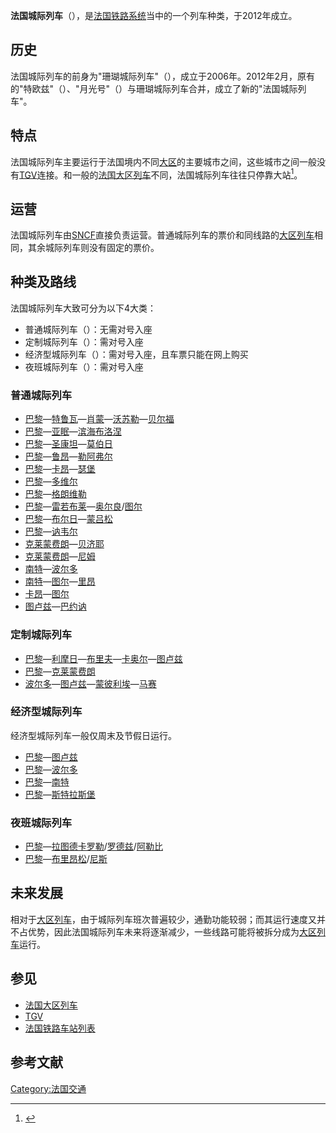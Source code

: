 '''法国城际列车'''（{{lang-fr|Intercités}}），是[[法國鐵路運輸|法国铁路系统]]当中的一个列车种类，于2012年成立。

==历史==

法国城际列车的前身为"珊瑚城际列车"（{{lang-fr|Corail Intercités}}），成立于2006年。2012年2月，原有的"特欧兹"（{{lang-fr|Téoz}}）、"月光号"（{{lang-fr|Lunéa}}）与珊瑚城际列车合并，成立了新的"法国城际列车"。

==特点==

法国城际列车主要运行于法国境内不同[[大区|大区]]的主要城市之间，这些城市之间一般没有[[TGV|TGV]]连接。和一般的[[法国大区列车|法国大区列车]]不同，法国城际列车往往只停靠大站<ref>{{Cite web|url=http://www.sncf.com/fr/trains/intercites/horaires-travaux-lignes|title=HORAIRES & INFOS TRAVAUX INTERCITÉS|accessdate=2016-12-26|author=SNCF|date=|language=法语|publisher=SNCF|archive-date=2016-12-06|archive-url=https://web.archive.org/web/20161206003122/http://www.sncf.com/fr/trains/intercites/horaires-travaux-lignes|dead-url=no}}</ref>。

==运营==

法国城际列车由[[法国国家铁路公司|SNCF]]直接负责运营。普通城际列车的票价和同线路的[[法国大区列车|大区列车]]相同，其余城际列车则没有固定的票价。

==种类及路线==

{{动态列表|最后更新时间：2016年12月26日}}

法国城际列车大致可分为以下4大类：
* 普通城际列车（{{lang-fr|Intercités sans réservation obligatoire}}）：无需对号入座
* 定制城际列车（{{lang-fr|Intercités avec réservation obligatoire}}）：需对号入座
* 经济型城际列车（{{lang-fr|Intercités 100% éco}}）：需对号入座，且车票只能在网上购买
* 夜班城际列车（{{lang-fr|Intercités de nuit}}）：需对号入座

===普通城际列车===
* [[巴黎东站|巴黎]]—[[特鲁瓦站|特鲁瓦]]—[[肖蒙站|肖蒙]]—[[沃苏勒站|沃苏勒]]—[[贝尔福站|贝尔福]]
* [[巴黎北站|巴黎]]—[[亚眠站|亚眠]]—[[布洛涅城站|滨海布洛涅]]
* [[巴黎北站|巴黎]]—[[圣康坦站|圣康坦]]—[[莫伯日站|莫伯日]]
* [[巴黎圣拉扎尔站|巴黎]]—[[鲁昂右岸站|鲁昂]]—[[勒阿弗尔站|勒阿弗尔]]
* [[巴黎圣拉扎尔站|巴黎]]—[[卡昂站|卡昂]]—[[瑟堡站|瑟堡]]
* [[巴黎圣拉扎尔站|巴黎]]—[[多维尔-图维尔站|多维尔]]
* [[巴黎蒙帕纳斯站|巴黎]]—[[格朗维勒站|格朗维勒]]
* [[巴黎奥斯特里茨站|巴黎]]—[[雷若布莱站|雷若布莱]]—[[奥尔良站|奥尔良]]/[[图尔站|图尔]]
* [[巴黎奥斯特里茨站|巴黎]]—[[布尔日站|布尔日]]—[[蒙吕松站|蒙吕松]]
* [[巴黎贝尔西站|巴黎]]—[[讷韦尔站|讷韦尔]]
* [[克莱蒙费朗站|克莱蒙费朗]]—[[贝济耶站|贝济耶]]
* [[克莱蒙费朗站|克莱蒙费朗]]—[[尼姆站|尼姆]]
* [[南特站|南特]]—[[波尔多圣让站|波尔多]]
* [[南特站|南特]]—[[图尔站|图尔]]—[[里昂帕尔迪厄站|里昂]]
* [[卡昂站|卡昂]]—[[图尔站|图尔]]
* [[图卢兹马塔比奥站|图卢兹]]—[[巴约讷站|巴约讷]]

===定制城际列车===
* [[巴黎奥斯特里茨站|巴黎]]—[[利摩日贝尼迪克坦站|利摩日]]—[[布里夫拉盖亚尔德站|布里夫]]—[[卡奥尔站|卡奥尔]]—[[图卢兹马塔比奥站|图卢兹]]
* [[巴黎贝尔西站|巴黎]]—[[克莱蒙费朗站|克莱蒙费朗]]
* [[波尔多圣让站|波尔多]]—[[图卢兹马塔比奥站|图卢兹]]—[[蒙彼利埃圣罗克站|蒙彼利埃]]—[[马赛圣夏勒站|马赛]]

===经济型城际列车===
经济型城际列车一般仅周末及节假日运行。
* [[巴黎奥斯特里茨站|巴黎]]—[[图卢兹马塔比奥站|图卢兹]]
* [[巴黎奥斯特里茨站|巴黎]]—[[波尔多圣让站|波尔多]]
* [[巴黎奥斯特里茨站|巴黎]]—[[南特站|南特]]
* [[巴黎东站|巴黎]]—[[斯特拉斯堡站|斯特拉斯堡]]

===夜班城际列车===
* [[巴黎奥斯特里茨站|巴黎]]—[[拉图德卡罗勒站|拉图德卡罗勒]]/[[罗德兹站|罗德兹]]/[[阿勒比站|阿勒比]]
* [[巴黎奥斯特里茨站|巴黎]]—[[布里昂松站|布里昂松]]/[[尼斯城站|尼斯]]

==未来发展==

相对于[[法国大区列车|大区列车]]，由于城际列车班次普遍较少，通勤功能较弱；而其运行速度又并不占优势，因此法国城际列车未来将逐渐减少，一些线路可能将被拆分成为[[法国大区列车|大区列车]]运行。

==参见==
* [[法国大区列车|法国大区列车]]
* [[TGV|TGV]]
* [[法国铁路车站列表|法国铁路车站列表]]

== 参考文献 ==
{{Reflist}}

[[Category:法国交通|Category:法国交通]]